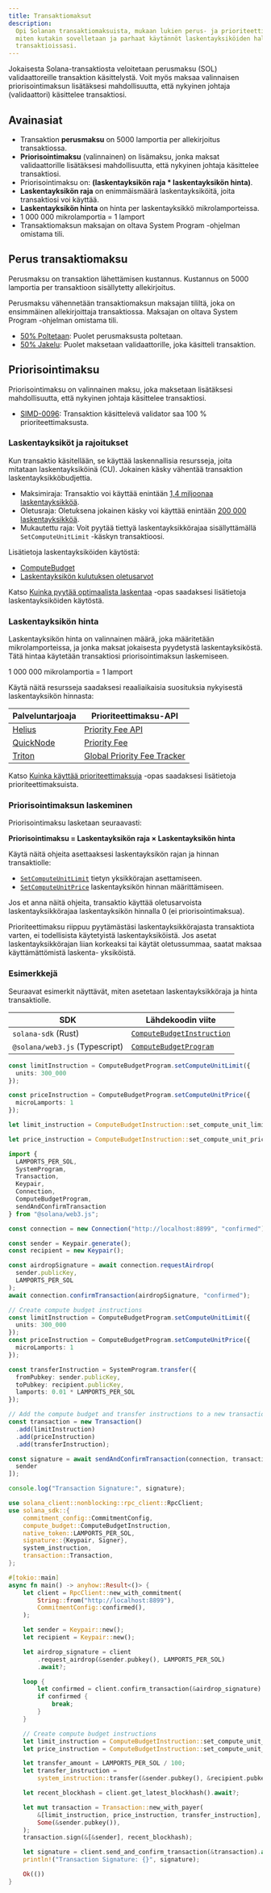 ```yaml
---
title: Transaktiomaksut
description:
  Opi Solanan transaktiomaksuista, mukaan lukien perus- ja prioriteettimaksut,
  miten kutakin sovelletaan ja parhaat käytännöt laskentayksiköiden hallintaan
  transaktioissasi.
---
```


Jokaisesta Solana-transaktiosta veloitetaan perusmaksu (SOL) validaattoreille
transaktion käsittelystä. Voit myös maksaa valinnaisen priorisointimaksun
lisätäksesi mahdollisuutta, että nykyinen johtaja (validaattori) käsittelee
transaktiosi.

## Avainasiat

- Transaktion **perusmaksu** on 5000 lamportia per allekirjoitus transaktiossa.
- **Priorisointimaksu** (valinnainen) on lisämaksu, jonka maksat validaattorille
  lisätäksesi mahdollisuutta, että nykyinen johtaja käsittelee transaktiosi.
- Priorisointimaksu on: **(laskentayksikön raja \* laskentayksikön hinta)**.
- **Laskentayksikön raja** on enimmäismäärä laskentayksiköitä, joita
  transaktiosi voi käyttää.
- **Laskentayksikön hinta** on hinta per laskentayksikkö mikrolamporteissa.
- 1 000 000 mikrolamportia = 1 lamport
- Transaktiomaksun maksajan on oltava System Program -ohjelman omistama tili.

## Perus transaktiomaksu

Perusmaksu on transaktion lähettämisen kustannus. Kustannus on 5000 lamportia
per transaktioon sisällytetty allekirjoitus.

Perusmaksu vähennetään transaktiomaksun maksajan tililtä, joka on ensimmäinen
allekirjoittaja transaktiossa. Maksajan on oltava System Program -ohjelman
omistama tili.

- [50% Poltetaan](https://github.com/anza-xyz/agave/blob/v2.1.13/sdk/fee-calculator/src/lib.rs#L70):
  Puolet perusmaksusta poltetaan.
- [50% Jakelu](https://github.com/anza-xyz/agave/blob/e621336acad4f5d6e5b860eaa1b074b01c99253c/runtime/src/bank/fee_distribution.rs#L58-L62):
  Puolet maksetaan validaattorille, joka käsitteli transaktion.

## Priorisointimaksu

Priorisointimaksu on valinnainen maksu, joka maksetaan lisätäksesi
mahdollisuutta, että nykyinen johtaja käsittelee transaktiosi.

- [SIMD-0096](https://github.com/solana-foundation/solana-improvement-documents/blob/main/proposals/0096-reward-collected-priority-fee-in-entirety.md):
  Transaktion käsittelevä validator saa 100 % prioriteettimaksusta.

### Laskentayksiköt ja rajoitukset

Kun transaktio käsitellään, se käyttää laskennallisia resursseja, joita mitataan
laskentayksiköinä (CU). Jokainen käsky vähentää transaktion
laskentayksikköbudjettia.

- Maksimiraja: Transaktio voi käyttää enintään
  [1,4 miljoonaa laskentayksikköä](https://github.com/anza-xyz/agave/blob/v2.1.13/compute-budget/src/compute_budget_limits.rs#L14).
- Oletusraja: Oletuksena jokainen käsky voi käyttää enintään
  [200 000 laskentayksikköä](https://github.com/anza-xyz/agave/blob/v2.1.13/compute-budget/src/compute_budget_limits.rs#L10).
- Mukautettu raja: Voit pyytää tiettyä laskentayksikkörajaa sisällyttämällä
  `SetComputeUnitLimit` -käskyn transaktioosi.

Lisätietoja laskentayksiköiden käytöstä:

- [ComputeBudget](https://github.com/anza-xyz/agave/blob/v2.1.13/compute-budget/src/compute_budget.rs#L22-L130)
- [Laskentayksikön kulutuksen oletusarvot](https://github.com/anza-xyz/agave/blob/v2.1.13/compute-budget/src/compute_budget.rs#L149-L197)

Katso
[Kuinka pyytää optimaalista laskentaa](/developers/guides/advanced/how-to-request-optimal-compute)
-opas saadaksesi lisätietoja laskentayksiköiden käytöstä.

### Laskentayksikön hinta

Laskentayksikön hinta on valinnainen määrä, joka määritetään mikrolamporteissa,
ja jonka maksat jokaisesta pyydetystä laskentayksiköstä. Tätä hintaa käytetään
transaktiosi priorisointimaksun laskemiseen.

<Callout>1 000 000 mikrolamportia = 1 lamport</Callout>

Käytä näitä resursseja saadaksesi reaaliaikaisia suosituksia nykyisestä
laskentayksikön hinnasta:

| Palveluntarjoaja                        | Prioriteettimaksu-API                                                             |
| --------------------------------------- | --------------------------------------------------------------------------------- |
| [Helius](https://www.helius.dev/)       | [Priority Fee API](https://docs.helius.dev/solana-apis/priority-fee-api)          |
| [QuickNode](https://www.quicknode.com/) | [Priority Fee](https://marketplace.quicknode.com/add-on/solana-priority-fee)      |
| [Triton](https://triton.one/)           | [Global Priority Fee Tracker](https://triton.one/solana-prioritization-fees/)     |

Katso
[Kuinka käyttää prioriteettimaksuja](/developers/guides/advanced/how-to-use-priority-fees)
-opas saadaksesi lisätietoja prioriteettimaksuista.

### Priorisointimaksun laskeminen

Priorisointimaksu lasketaan seuraavasti:

**Priorisointimaksu = Laskentayksikön raja × Laskentayksikön hinta**

Käytä näitä ohjeita asettaaksesi laskentayksikön rajan ja hinnan transaktiolle:

- [`SetComputeUnitLimit`](https://github.com/anza-xyz/agave/blob/v2.1.13/sdk/src/compute_budget.rs#L42-L44)
  tietyn yksikkörajan asettamiseen.
- [`SetComputeUnitPrice`](https://github.com/anza-xyz/agave/blob/v2.1.13/sdk/src/compute_budget.rs#L48-L50)
  laskentayksikön hinnan määrittämiseen.

<Callout>

Jos et anna näitä ohjeita, transaktio käyttää oletusarvoista
laskentayksikkörajaa laskentayksikön hinnalla 0 (ei priorisointimaksua).

Prioriteettimaksu riippuu pyytämästäsi laskentayksikkörajasta transaktiota
varten, ei todellisista käytetyistä laskentayksiköistä. Jos asetat
laskentayksikkörajan liian korkeaksi tai käytät oletussummaa, saatat maksaa
käyttämättömistä laskenta- yksiköistä.

</Callout>

### Esimerkkejä

Seuraavat esimerkit näyttävät, miten asetetaan laskentayksikköraja ja hinta
transaktiolle.

| SDK                            | Lähdekoodin viite                                                                                                              |
| ------------------------------ | ------------------------------------------------------------------------------------------------------------------------------ |
| `solana-sdk` (Rust)            | [`ComputeBudgetInstruction`](https://github.com/anza-xyz/agave/blob/v2.1.13/sdk/src/compute_budget.rs#L17-L31)                 |
| `@solana/web3.js` (Typescript) | [`ComputeBudgetProgram`](https://github.com/solana-foundation/solana-web3.js/blob/v1.98.0/src/programs/compute-budget.ts#L218) |

<CodeTabs storage="compute-budget">

```ts !! title="Typescript"
const limitInstruction = ComputeBudgetProgram.setComputeUnitLimit({
  units: 300_000
});

const priceInstruction = ComputeBudgetProgram.setComputeUnitPrice({
  microLamports: 1
});
```

```rust !! title="Rust"
let limit_instruction = ComputeBudgetInstruction::set_compute_unit_limit(300_000);

let price_instruction = ComputeBudgetInstruction::set_compute_unit_price(1);
```

</CodeTabs>

<CodeTabs storage="compute-budget" flags="r">

```ts !! title="Typescript"
import {
  LAMPORTS_PER_SOL,
  SystemProgram,
  Transaction,
  Keypair,
  Connection,
  ComputeBudgetProgram,
  sendAndConfirmTransaction
} from "@solana/web3.js";

const connection = new Connection("http://localhost:8899", "confirmed");

const sender = Keypair.generate();
const recipient = new Keypair();

const airdropSignature = await connection.requestAirdrop(
  sender.publicKey,
  LAMPORTS_PER_SOL
);
await connection.confirmTransaction(airdropSignature, "confirmed");

// Create compute budget instructions
const limitInstruction = ComputeBudgetProgram.setComputeUnitLimit({
  units: 300_000
});
const priceInstruction = ComputeBudgetProgram.setComputeUnitPrice({
  microLamports: 1
});

const transferInstruction = SystemProgram.transfer({
  fromPubkey: sender.publicKey,
  toPubkey: recipient.publicKey,
  lamports: 0.01 * LAMPORTS_PER_SOL
});

// Add the compute budget and transfer instructions to a new transaction
const transaction = new Transaction()
  .add(limitInstruction)
  .add(priceInstruction)
  .add(transferInstruction);

const signature = await sendAndConfirmTransaction(connection, transaction, [
  sender
]);

console.log("Transaction Signature:", signature);
```

```rust !! title="Rust"
use solana_client::nonblocking::rpc_client::RpcClient;
use solana_sdk::{
    commitment_config::CommitmentConfig,
    compute_budget::ComputeBudgetInstruction,
    native_token::LAMPORTS_PER_SOL,
    signature::{Keypair, Signer},
    system_instruction,
    transaction::Transaction,
};

#[tokio::main]
async fn main() -> anyhow::Result<()> {
    let client = RpcClient::new_with_commitment(
        String::from("http://localhost:8899"),
        CommitmentConfig::confirmed(),
    );

    let sender = Keypair::new();
    let recipient = Keypair::new();

    let airdrop_signature = client
        .request_airdrop(&sender.pubkey(), LAMPORTS_PER_SOL)
        .await?;

    loop {
        let confirmed = client.confirm_transaction(&airdrop_signature).await?;
        if confirmed {
            break;
        }
    }

    // Create compute budget instructions
    let limit_instruction = ComputeBudgetInstruction::set_compute_unit_limit(300_000);
    let price_instruction = ComputeBudgetInstruction::set_compute_unit_price(1);

    let transfer_amount = LAMPORTS_PER_SOL / 100;
    let transfer_instruction =
        system_instruction::transfer(&sender.pubkey(), &recipient.pubkey(), transfer_amount);

    let recent_blockhash = client.get_latest_blockhash().await?;

    let mut transaction = Transaction::new_with_payer(
        &[limit_instruction, price_instruction, transfer_instruction],
        Some(&sender.pubkey()),
    );
    transaction.sign(&[&sender], recent_blockhash);

    let signature = client.send_and_confirm_transaction(&transaction).await?;
    println!("Transaction Signature: {}", signature);

    Ok(())
}
```

</CodeTabs>
